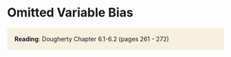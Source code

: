 # Omitted Variable Bias

<p style="background-color:#f7f0df; border-width:3px; border-style:solid; border-color:#f7f0df; padding: 1em;">
**Reading**: Dougherty Chapter 6.1-6.2 (pages 261 - 272)
</p>



